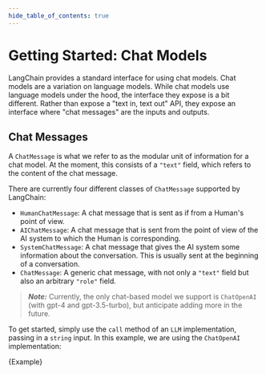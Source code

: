 ```yaml
---
hide_table_of_contents: true
---
```



# Getting Started: Chat Models

LangChain provides a standard interface for using chat models. Chat models are a variation on language models.
While chat models use language models under the hood, the interface they expose is a bit different.
Rather than expose a "text in, text out" API, they expose an interface where "chat messages" are the inputs and outputs.

## Chat Messages

A `ChatMessage` is what we refer to as the modular unit of information for a chat model.
At the moment, this consists of a `"text"` field, which refers to the content of the chat message.

There are currently four different classes of `ChatMessage` supported by LangChain:

- `HumanChatMessage`: A chat message that is sent as if from a Human's point of view.
- `AIChatMessage`: A chat message that is sent from the point of view of the AI system to which the Human is corresponding.
- `SystemChatMessage`: A chat message that gives the AI system some information about the conversation. This is usually sent at the beginning of a conversation.
- `ChatMessage`: A generic chat message, with not only a `"text"` field but also an arbitrary `"role"` field.

> **_Note:_** Currently, the only chat-based model we support is `ChatOpenAI` (with gpt-4 and gpt-3.5-turbo), but anticipate adding more in the future.

To get started, simply use the `call` method of an `LLM` implementation, passing in a `string` input. In this example, we are using the `ChatOpenAI` implementation:

<CodeBlock language="typescript">{Example}</CodeBlock>
